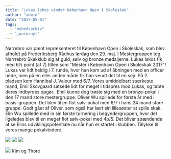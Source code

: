 ```yaml
---
title: "Lukas Iskos vinder København Open i Skoleskak"
author: "admin"
date: "2017-05-01"
tags: 
  - "nyhedsarkiv"
  - "juniornyt"
---
```


Nørrebro var pænt repræsenteret til København Open i Skoleskak, som blev afholdt på Frederiksberg Rådhus lørdag den 29. maj. I Mestergruppen tog Nørrrebro Skakklub sig af guld, sølv og bronze medaljerne. Lukas Iskos fik med 6½ point (af 7) titlen som "Mester i København Open i Skoleskak 2017"! Lukas var lidt heldig i 7. runde, hvor han kom ud af åbningen med en officer nede, men på en eller anden måde fik han vendt det til en sejr. På 2. pladsen kom Hannibal J. Valeur med 6/7. Vores umiddelbart stærkeste mand, Emil Skovgaard satsede lidt for meget i tidspres mod Lukas, og tabte deres indbyrdes opgør.  Emil kunne dog trøste sig med en bronze-pokal i den 17 mand store mestergruppe. Oliver Wu spillede for første år med i basis-gruppen. Det blev til en flot sølv-pokal med 6/7 i hans 24 mand store gruppe. Godt gået af Oliver, som også har lært sin lillesøster at spille skak. Elin Wu spillede med in sin første turnering i begyndergruppen, hvor det ligeledes blev til en meget flot sølv-pokal med 4p/5. Det bliver spændende at se Elins udviklingspotentiale nu når hun er startet i klubben. Tillykke til vores mange pokalvindere.

![](/images/ElinogOliver-225x300.jpg) ![](/images/OliverWu-225x300.jpg) ![](/images/ElinWu-225x300.jpg)

![](/images/Vinderne.jpg) Kim og Thore
